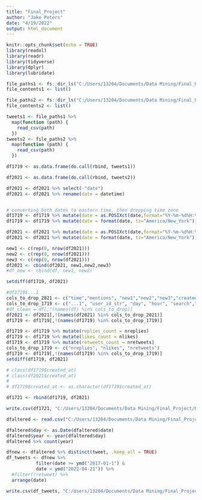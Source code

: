 ---
title: "Final_Project"
author: "Jake Peters"
date: "4/19/2022"
output: html_document
---

```{r setup, include=FALSE}
knitr::opts_chunk$set(echo = TRUE)
library(readxl)
library(readr)
library(tidyverse)
library(dplyr)
library(lubridate)
```

```{r}
file_paths1 <- fs::dir_ls("C:/Users/13204/Documents/Data Mining/Final_Project/DATA318 Final Project/MuskTweets17-20")
file_contents1 <- list()

file_paths2 <- fs::dir_ls("C:/Users/13204/Documents/Data Mining/Final_Project/DATA318 Final Project/MuskTweets21-22")
file_contents2 <- list()
```

<!-- ```{r} -->
<!-- for(i in seq_along(file_paths)){ -->

<!--   file_contents[[i]] <- read_csv( -->
<!--     file = file_paths[[i]] -->
<!--   ) -->

<!-- } -->

<!-- file_contents <- set_names(file_contents, file_paths) -->


<!-- ``` -->

```{r}
tweets1 <- file_paths1 %>% 
  map(function (path) {
    read_csv(path)
  })
tweets2 <- file_paths2 %>% 
  map(function (path) {
    read_csv(path)
  })

```

```{r}
df1719 <- as.data.frame(do.call(rbind, tweets1))

df2021 <- as.data.frame(do.call(rbind, tweets2))

df2021 <- df2021 %>% select(-"date")
df2021 <- df2021 %>% rename(date = datetime)


# converting both dates to eastern time, then dropping time zone
df1719 <- df1719 %>% mutate(date = as.POSIXct(date,format="%Y-%m-%d%H:%M:%S", tz = "GMT"))
df1719 <- df1719 %>% mutate(date = format(date, tz="America/New_York"))

df2021 <- df2021 %>% mutate(date = as.POSIXct(date,format="%Y-%m-%d%H:%M:%S", tz = "Asia/Qatar"))
df2021 <- df2021 %>% mutate(date = format(date, tz="America/New_York"))

```

```{r}
new1 <- c(rep(0, nrow(df2021)))
new2 <- c(rep(0, nrow(df2021)))
new3 <- c(rep(0, nrow(df2021)))
df2021 <- cbind(df2021, new1,new2,new3)
#df_new <- cbind(df, new1, new2)
```

```{r}
setdiff(df1719, df2021)


```
```{r}
#df1719$...1
cols_to_drop_2021 <- c("time","mentions", "new1","new2","new3","created_at", "timezone")
cols_to_drop_1719 <- c("...1", "user_id_str", "day", "hour", "search","created_at", "timezone")
#df_clean = df[,!(names(df) %in% cols_to_drop)]
df2021 <- df2021[,!(names(df2021) %in% cols_to_drop_2021)]
df1719 <- df1719[,!(names(df1719) %in% cols_to_drop_1719)]
```

```{r}

df1719 <- df1719 %>% mutate(replies_count = nreplies)
df1719 <- df1719 %>% mutate(likes_count = nlikes)
df1719 <- df1719 %>% mutate(retweets_count = nretweets)
cols_to_drop_1719 <- c("nreplies", "nlikes", "nretweets")
df1719 <- df1719[,!(names(df1719) %in% cols_to_drop_1719)]
setdiff(df1719, df2021)
```

```{r}
# class(df1719$created_at)
# class(df2021$created_at)
# 
# df1719$created_at <- as.character(df1719$created_at)
```
```{r}
df1721 <- rbind(df1719, df2021)

write.csv(df1721, "C:/Users/13204/Documents/Data Mining/Final_Project/DATA318 Final Project/tweets_EST.csv", row.names = FALSE)
```

```{r}
dfaltered <- read.csv("C:/Users/13204/Documents/Data Mining/Final_Project/DATA318 Final Project/df_altered.csv")
```

```{r}
dfaltered$day <- as.Date(dfaltered$date)
dfaltered$year <- year(dfaltered$day)
dfaltered %>% count(year)

dfnew <- dfaltered %>% distinct(tweet, .keep_all = TRUE)
df_tweets <- dfnew %>% 
           filter(date >= ymd("2017-01-1") & 
           date < ymd("2022-04-21")) %>%
  #filter(!retweet) %>%
  arrange(date)


```
```{r}
write.csv(df_tweets, "C:/Users/13204/Documents/Data Mining/Final_Project/DATA318 Final Project/df_tweets.csv", row.names = FALSE)
```


